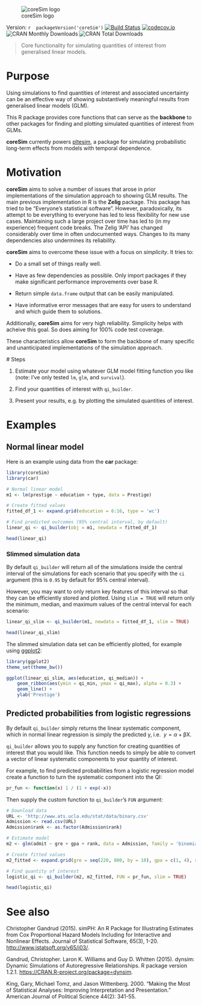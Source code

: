 ![coreSim logo](img/coreSim_logo.png)

Version: `r  packageVersion('coreSim')` [![Build Status](https://travis-ci.org/christophergandrud/coreSim.svg?branch=master)](https://travis-ci.org/christophergandrud/coreSim)
[![codecov.io](https://codecov.io/github/christophergandrud/coreSim/coverage.svg?branch=master)](https://codecov.io/github/christophergandrud/coreSim?branch=master)
![CRAN Monthly Downloads](http://cranlogs.r-pkg.org/badges/last-month/coreSim)
![CRAN Total Downloads](http://cranlogs.r-pkg.org/badges/grand-total/coreSim)

> Core functionality for simulating quantities of interest from generalised 
linear models.

# Purpose

Using simulations to find quantities of interest and associated uncertainty
can be an effective way of showing substantively meaningful results from 
generalised linear models (GLM). 

This R package provides core functions that can serve as the **backbone** to other
packages for finding and plotting simulated quantities of interest from GLMs. 

**coreSim** currently powers [pltesim](https://github.com/christophergandrud/pltesim), a package for simulating probabilistic long-term effects from models with temporal dependence.

# Motivation

**coreSim** aims to solve a number of issues that arose in prior implementations of 
the simulation approach to showing GLM results. The main previous implementation in R is the **Zelig** package. This package has tried to be "Everyone's statistical software". However, paradoxically, its attempt to be everything to everyone has led to less flexibility for new use cases. Maintaining such a large project over time has led to (in my experience) frequent code breaks. The Zelig 'API' has changed considerably over time in often undocumented ways. Changes to its many dependencies also undermines its reliability. 

**coreSim** aims to overcome these issue with a focus on *simplicity*. It tries to:

- Do a small set of things really well.

- Have as few dependencies as possible. Only import packages if they make significant performance improvements over base R.

- Return simple `data.frame` output that can be easily manipulated. 

- Have informative error messages that are easy for users to understand and which guide them to solutions.

Additionally, **coreSim** aims for very high reliability. Simplicity helps with acheive this goal. So does aiming for 100% code test coverage.

These characteristics allow **coreSim** to form the backbone of many specific and unanticipated implementations of the simulation approach. 

# Steps

1. Estimate your model using whatever GLM model fitting function you like 
(note: I've only tested `lm`, `glm`, and `survival`).

2. Find your quantities of interest with `qi_builder`.

3. Present your results, e.g. by plotting the simulated quantities of 
interest.

# Examples

## Normal linear model 

Here is an example using data from the **car** package:

```r
library(coreSim)
library(car)

# Normal linear model
m1 <- lm(prestige ~ education + type, data = Prestige)

# Create fitted values
fitted_df_1 <- expand.grid(education = 6:16, type = 'wc')

# Find predicted outcomes (95% central interval, by default)
linear_qi <- qi_builder(obj = m1, newdata = fitted_df_1)

head(linear_qi)
```

### Slimmed simulation data

By default `qi_builder` will return all of the simulations inside the central 
interval of the simulations for each scenario that you specify with the `ci` 
argument (this is `0.95` by default for 95% central interval). 

However, you may want to only return key features of this interval so that they
can be efficiently stored and plotted. Using `slim = TRUE` will return only the
minimum, median, and maximum values of the central interval for each scenario:

```r
linear_qi_slim <- qi_builder(m1, newdata = fitted_df_1, slim = TRUE)

head(linear_qi_slim)
```

The slimmed simulation data set can be efficiently plotted, for example using
[ggplot2](http://docs.ggplot2.org/current/):

```r
library(ggplot2)
theme_set(theme_bw())

ggplot(linear_qi_slim, aes(education, qi_median)) +
    geom_ribbon(aes(ymin = qi_min, ymax = qi_max), alpha = 0.3) +
    geom_line() +
    ylab('Prestige')
```

## Predicted probabilities from logistic regressions

By default `qi_builder` simply returns the linear systematic component, which 
in normal linear regression is simply the predicted y, i.e. 
$y = \alpha + \mathrm{\beta X}$.

`qi_builder` allows you to supply any function for creating quantities of 
interest that you would like. This function needs to simply be able to convert
a vector of linear systematic components to your quantity of interest. 

For example, to find predicted probabilities from a logistic regression model
create a function to turn the systematic component into the QI:

```r
pr_fun <- function(x) 1 / (1 + exp(-x))
```

Then supply the custom function to `qi_builder`'s `FUN` argument:

```r
# Download data
URL <- 'http://www.ats.ucla.edu/stat/data/binary.csv'
Admission <- read.csv(URL)
Admission$rank <- as.factor(Admission$rank)

# Estimate model
m2 <- glm(admit ~ gre + gpa + rank, data = Admission, family = 'binomial')

# Create fitted values
m2_fitted <- expand.grid(gre = seq(220, 800, by = 10), gpa = c(1, 4), rank = '4')

# Find quantity of interest
logistic_qi <- qi_builder(m2, m2_fitted, FUN = pr_fun, slim = TRUE)

head(logistic_qi)
```



# See also

Christopher Gandrud (2015). simPH: An R Package for Illustrating Estimates from
Cox Proportional Hazard Models Including for Interactive and Nonlinear Effects.
Journal of Statistical Software, 65(3), 1-20.
<http://www.jstatsoft.org/v65/i03/>.

Gandrud, Christopher. Laron K. Williams and Guy D. Whitten (2015). dynsim: Dynamic
Simulations of Autoregressive Relationships. R package version 1.2.1.
<https://CRAN.R-project.org/package=dynsim>.

King, Gary, Michael Tomz, and Jason Wittenberg. 2000. "Making the Most of 
Statistical Analyses: Improving Interpretation and Presentation." American 
Journal of Political Science 44(2): 341-55.

